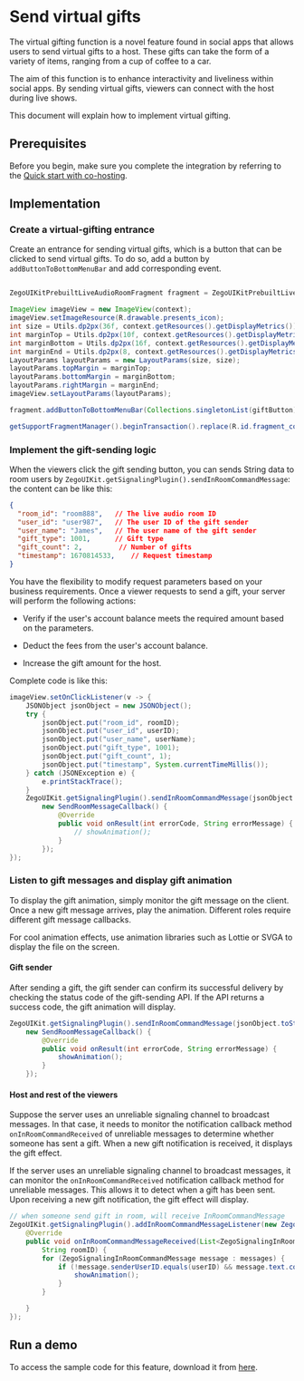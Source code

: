 # Send virtual gifts

The virtual gifting function is a novel feature found in social apps that allows users to send virtual gifts to a host. These gifts can take the form of a variety of items, ranging from a cup of coffee to a car.

The aim of this function is to enhance interactivity and liveliness within social apps. By sending virtual gifts, viewers can connect with the host during live shows.

This document will explain how to implement virtual gifting.

## Prerequisites

Before you begin, make sure you complete the integration by referring to the [Quick start with co-hosting](/live-streaming-kit-android/quick-start/quick-start-(with-cohosting)).

## Implementation

### Create a virtual-gifting entrance

Create an entrance for sending virtual gifts, which is a button that can be clicked to send virtual gifts. To do so, add a button by `addButtonToBottomMenuBar` and add corresponding event.

```java

ZegoUIKitPrebuiltLiveAudioRoomFragment fragment = ZegoUIKitPrebuiltLiveAudioRoomFragment.newInstance(appID,appSign, userID, userName, roomID, config);

ImageView imageView = new ImageView(context);
imageView.setImageResource(R.drawable.presents_icon);
int size = Utils.dp2px(36f, context.getResources().getDisplayMetrics());
int marginTop = Utils.dp2px(10f, context.getResources().getDisplayMetrics());
int marginBottom = Utils.dp2px(16f, context.getResources().getDisplayMetrics());
int marginEnd = Utils.dp2px(8, context.getResources().getDisplayMetrics());
LayoutParams layoutParams = new LayoutParams(size, size);
layoutParams.topMargin = marginTop;
layoutParams.bottomMargin = marginBottom;
layoutParams.rightMargin = marginEnd;
imageView.setLayoutParams(layoutParams);

fragment.addButtonToBottomMenuBar(Collections.singletonList(giftButton), ZegoLiveAudioRoomRole.AUDIENCE);

getSupportFragmentManager().beginTransaction().replace(R.id.fragment_container, fragment).commitNow();
```

### Implement the gift-sending logic

When the viewers click the gift sending button, you can sends String data to room users by `ZegoUIKit.getSignalingPlugin().sendInRoomCommandMessage`: the content can be like this:

```json
{
  "room_id": "room888",   // The live audio room ID
  "user_id": "user987",   // The user ID of the gift sender
  "user_name": "James",   // The user name of the gift sender
  "gift_type": 1001,      // Gift type
  "gift_count": 2,         // Number of gifts
  "timestamp": 1670814533,    // Request timestamp
}

```

You have the flexibility to modify request parameters based on your business requirements. Once a viewer requests to send a gift, your server will perform the following actions:

- Verify if the user's account balance meets the required amount based on the parameters.

- Deduct the fees from the user's account balance.

- Increase the gift amount for the host.

Complete code is like this:

```java
imageView.setOnClickListener(v -> {
    JSONObject jsonObject = new JSONObject();
    try {
        jsonObject.put("room_id", roomID);
        jsonObject.put("user_id", userID);
        jsonObject.put("user_name", userName);
        jsonObject.put("gift_type", 1001);
        jsonObject.put("gift_count", 1);
        jsonObject.put("timestamp", System.currentTimeMillis());
    } catch (JSONException e) {
        e.printStackTrace();
    }
    ZegoUIKit.getSignalingPlugin().sendInRoomCommandMessage(jsonObject.toString(), roomID,
        new SendRoomMessageCallback() {
            @Override
            public void onResult(int errorCode, String errorMessage) {
                // showAnimation();
            }
        });
});
```

### Listen to gift messages and display gift animation

To display the gift animation, simply monitor the gift message on the client. Once a new gift message arrives, play the animation. Different roles require different gift message callbacks.

For cool animation effects, use animation libraries such as Lottie or SVGA to display the file on the screen.

#### Gift sender

After sending a gift, the gift sender can confirm its successful delivery by checking the status code of the gift-sending API. If the API returns a success code, the gift animation will display.

```java
ZegoUIKit.getSignalingPlugin().sendInRoomCommandMessage(jsonObject.toString(), roomID,
    new SendRoomMessageCallback() {
        @Override
        public void onResult(int errorCode, String errorMessage) {
            showAnimation();
        }
    });
```

#### Host and rest of the viewers

Suppose the server uses an unreliable signaling channel to broadcast messages. In that case, it needs to monitor the notification callback method `onInRoomCommandReceived` of unreliable messages to determine whether someone has sent a gift. When a new gift notification is received, it displays the gift effect.

If the server uses an unreliable signaling channel to broadcast messages, it can monitor the `onInRoomCommandReceived` notification callback method for unreliable messages. This allows it to detect when a gift has been sent. Upon receiving a new gift notification, the gift effect will display.

```java
// when someone send gift in room, will receive InRoomCommandMessage
ZegoUIKit.getSignalingPlugin().addInRoomCommandMessageListener(new ZegoUIKitSignalingPluginInRoomCommandMessageListener() {
    @Override
    public void onInRoomCommandMessageReceived(List<ZegoSignalingInRoomCommandMessage> messages,
        String roomID) {
        for (ZegoSignalingInRoomCommandMessage message : messages) {
            if (!message.senderUserID.equals(userID) && message.text.contains("gift_type")) {
                showAnimation();
            }
        }

    }
});
```

## Run a demo

To access the sample code for this feature, download it from [here](https://github.com/ZEGOCLOUD/zego_virtual_gift/tree/main/samples/android/live_audio_room).
